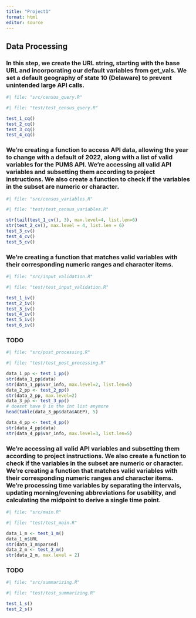 ```yaml
---
title: "Project1"
format: html
editor: source
---
```


## Data Processing

### In this step, we create the URL string, starting with the base URL and incorporating our default variables from get_vals. We set a default geography of state 10 (Delaware) to prevent unintended large API calls.

```r
#| file: "src/census_query.R"
```

```r
#| file: "test/test_census_query.R"
```


```r
test_1_cq()
test_2_cq()
test_3_cq()
test_4_cq()
```

### We're creating a function to access API data, allowing the year to change with a default of 2022, along with a list of valid variables for the PUMS API. We're accessing all valid API variables and subsetting them according to project instructions. We also create a function to check if the variables in the subset are numeric or character.

```r
#| file: "src/census_variables.R"
```

```r
#| file: "test/test_census_variables.R"
```

```r
str(tail(test_1_cv(), 3), max.level=4, list.len=6)
str(test_2_cv(), max.level = 4, list.len = 6)
test_3_cv()
test_4_cv()
test_5_cv()
```

### We're creating a function that matches valid variables with their corresponding numeric ranges and character items. 

```r
#| file: "src/input_validation.R"
```

```r
#| file: "test/test_input_validation.R"
```

```r
test_1_iv()
test_2_iv()
test_3_iv()
test_4_iv()
test_5_iv()
test_6_iv()
```


### TODO

```r
#| file: "src/post_processing.R"
```

```r
#| file: "test/test_post_processing.R"
```

```r
data_1_pp <- test_1_pp()
str(data_1_pp$data)
str(data_1_pp$var_info, max.level=2, list.len=5)
data_2_pp <- test_2_pp()
str(data_2_pp, max.level=2)
data_3_pp <- test_3_pp()
# doesnt have 0 in the int list anymore
head(table(data_3_pp$data$AGEP), 5)

data_4_pp <- test_4_pp()
str(data_4_pp$data)
str(data_4_pp$var_info, max.level=3, list.len=5)
```


### We're accessing all valid API variables and subsetting them according to project instructions. We also create a function to check if the variables in the subset are numeric or character. We're creating a function that matches valid variables with their corresponding numeric ranges and character items. We're processing time variables by separating the intervals, updating morning/evening abbreviations for usability, and calculating the midpoint to derive a single time point.

```r
#| file: "src/main.R"
```

```r
#| file: "test/test_main.R"
```

```r
data_1_m <- test_1_m()
data_1_m$URL
str(data_1_m$parsed)
data_2_m <- test_2_m()
str(data_2_m, max.level = 2)
```


### TODO

```r
#| file: "src/summarizing.R"
```

```r
#| file: "test/test_summarizing.R"
```

```r
test_1_s()
test_2_s()
```
